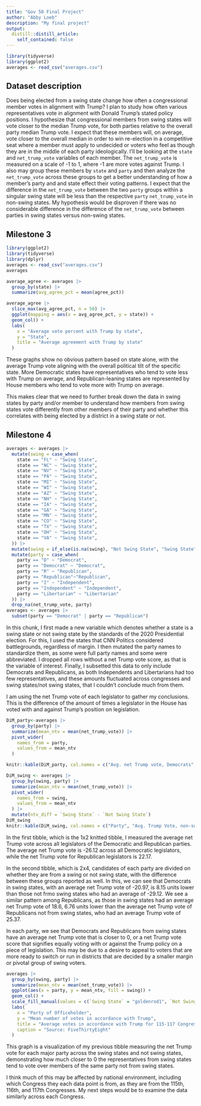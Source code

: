 ```yaml
---
title: "Gov 50 Final Project"
author: "Abby Loeb"
description: "My final project"
output:
  distill::distill_article:
    self_contained: false
---
```


```r
library(tidyverse)
library(ggplot2)
averages <- read_csv("averages.csv")
```

## Dataset description

Does being elected from a swing state change how often a congressional member votes in alignment with Trump? I plan to study how often various representatives vote in alignment with Donald Trump's stated policy positions. I hypothesize that congressional members from swing states will vote closer to the median Trump vote, for both parties relative to the overall party median Trump vote. I expect that these members will, on average, vote closer to the overall median in order to win re-election in a competitive seat where a member must apply to undecided or voters who feel as though they are in the middle of each party ideologically. I'll be looking at the `state` and `net_trump_vote` variables of each member. The `net_trump_vote` is measured on a scale of -1 to 1, where -1 are more votes against Trump. I also may group these members by `state` and `party` and then analyze the `net_trump_vote` across these groups to get a better understanding of how a member's party and and state effect their voting patterns. I expect that the difference in the `net_trump_vote` between the two `party` groups within a singular swing state will be less than the respective `party` `net_trump_vote` in non-swing states. My hypothesis would be disproven if there was no considerable difference in the difference of the `net_trump_vote` between parties in swing states versus non-swing states.



## Milestone 3

```r
library(ggplot2)
library(tidyverse)
library(dplyr)
averages <- read_csv("averages.csv")
averages
```
```r
average_agree <- averages |>
  group_by(state) |>
  summarize(avg_agree_pct = mean(agree_pct))

average_agree |>
  slice_max(avg_agree_pct, n = 50) |>
  ggplot(mapping = aes(x = avg_agree_pct, y = state)) +
  geom_col() +
  labs(
    x = "Average vote percent with Trump by state",
    y = "State",
    title = "Average agreement with Trump by state"
  )
```

These graphs show no obvious pattern based on state alone, with the average Trump vote aligning with the overall political tilt of the specific state. More Democratic states have representatives who tend to vote less with Trump on average, and Republican-leaning states are represented by House members who tend to vote more with Trump on average.

This makes clear that we need to further break down the data in swing states by party and/or member to understand how members from swing states vote differently from other members of their party and whether this correlates with being elected by a district in a swing state or not.

## Milestone 4

```r
averages <- averages |>
  mutate(swing = case_when(
    state == "FL" ~ "Swing State", 
    state == "NC" ~ "Swing State", 
    state == "NV" ~ "Swing State", 
    state == "PA" ~ "Swing State",
    state == "MI" ~ "Swing State",
    state == "WI" ~ "Swing State",
    state == "AZ" ~ "Swing State",
    state == "NH" ~ "Swing State",
    state == "IA" ~ "Swing State",
    state == "GA" ~ "Swing State",
    state == "MN" ~ "Swing State",
    state == "CO" ~ "Swing State",
    state == "TX" ~ "Swing State",
    state == "OH" ~ "Swing State",
    state == "VA" ~ "Swing State",
  )) |>
  mutate(swing = if_else(is.na(swing), "Not Swing State", "Swing State")) |>
  mutate(party = case_when(
    party == "D" ~ "Democrat",
    party == "Democrat" ~ "Democrat",
    party == "R" ~ "Republican",
    party == "Republican"~"Republican",
    party == "I" ~ "Independent",
    party == "Independent" ~ "Independent",
    party == "Libertarian" ~ "Libertarian"
  )) |>
  drop_na(net_trump_vote, party)
averages <- averages |>
  subset(party == "Democrat" | party == "Republican")
``` 

In this chunk, I first made a new variable which denotes whether a state is a swing state or not swing state by the standards of the 2020 Presidential election. For this, I used the states that CNN Politics considered battlegrounds, regardless of margin. I then mutated the party names to standardize them, as some were full party names and some were abbreviated. I dropped all rows without a net Trump vote score, as that is the variable of interest. Finally, I subsetted this data to only include Democrats and Republicans, as both Independents and Libertarians had too few representatives, and these amounts fluctuated across congresses and swing states/not swing states, that I couldn't conclude much from them.

I am using the net Trump vote of each legislator to gather my conclusions. This is the difference of the amount of times a legislator in the House has voted with and against Trump's position on legislation.

```r
DiM_party<-averages |>
  group_by(party) |>
  summarize(mean_ntv = mean(net_trump_vote)) |>
  pivot_wider(
    names_from = party,
    values_from = mean_ntv
  )

knitr::kable(DiM_party, col.names = c("Avg. net Trump vote, Democrats", "Avg. net Trump vote, Republicans"))

DiM_swing <- averages |>
  group_by(swing, party) |>
  summarize(mean_ntv = mean(net_trump_vote)) |>
  pivot_wider(
    names_from = swing,
    values_from = mean_ntv
  ) |>
  mutate(ntv_diff = `Swing State` - `Not Swing State`)
DiM_swing
knitr::kable(DiM_swing, col.names = c("Party", "Avg. Trump Vote, non-swing states", "Avg. Trump Vote, swing states", "Net Trump Vote Difference"))
```

In the first tibble, which is the 1x2 knitted tibble, I measured the average net Trump vote across all legislators of the Democratic and Republican parties. The average net Trump vote is -26.12 across all Democratic legislators, while the net Trump vote for Republican legislators is 22.17.

In the second tibble, which is 2x4, candidates of each party are divided on whether they are from a swing or not swing state, with the difference between these groups reported as well. In this, we can see that Democrats in swing states, with an average net Trump vote of -20.97, is 8.15 units lower than those not frmo swing states who had an average of -29.12. We see a similar pattern among Republicans, as those in swing states had an average net Trump vote of 18.6, 6.76 units lower than the average net Trump vote of Republicans not from swing states, who had an average Trump vote of 25.37. 

In each party, we see that Democrats and Republicans from swing states have an average net Trump vote that is closer to 0, or a net Trump vote score that signifies equally voting with or against the Trump policy on a piece of legislation. This may be due to a desire to appeal to voters that are more ready to switch or run in districts that are decided by a smaller margin or pivotal group of swing voters.


```r
averages |>
  group_by(swing, party) |>
  summarize(mean_ntv = mean(net_trump_vote)) |>
  ggplot(aes(x = party, y = mean_ntv, fill = swing)) +
  geom_col() +
  scale_fill_manual(values = c(`Swing State` = "goldenrod1", `Not Swing State` = "goldenrod")) +
  labs(
    x = "Party of Officeholder",
    y = "Mean number of votes in accordance with Trump",
    title = "Average votes in accordance with Trump for 115-117 Congress",
    caption = "Source: FiveThirtyEight"
  )

```

This graph is a visualization of my previous tibble measuring the net Trump vote for each major party across the swing states and not swing states, demonstrating how much closer to 0 the representatives from swing states tend to vote over members of the same party not from swing states.

I think much of this may be affected by national environment, including which Congress they each data point is from, as they are from the 115th, 116th, and 117th Congresses. My next steps would be to examine the data similarly across each Congress.





